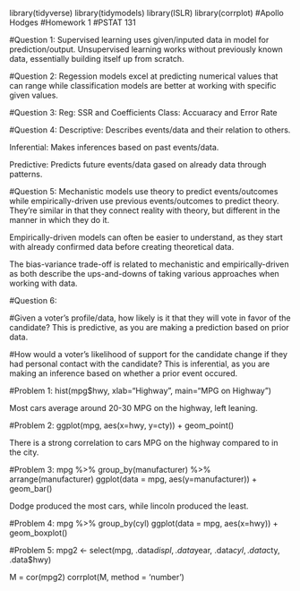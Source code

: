 library(tidyverse)
library(tidymodels)
library(ISLR)
library(corrplot)
#Apollo Hodges
#Homework 1
#PSTAT 131

#Question 1: 
Supervised learning uses given/inputed data in model for prediction/output.
Unsupervised learning works without previously known data, essentially building itself up from scratch.

#Question 2: 
Regession models excel at predicting numerical values that can range while classification models are better at working with specific given values.

#Question 3: 
Reg: SSR and Coefficients
Class: Accuaracy and Error Rate

#Question 4: 
Descriptive: Describes events/data and their relation to others.
          
Inferential: Makes inferences based on past events/data.
           
Predictive: Predicts future events/data gased on already data through patterns.

#Question 5: 
Mechanistic models use theory to predict events/outcomes while empirically-driven use previous                        events/outcomes to predict theory. They're similar in that they connect reality with theory, but                      different in the manner in which they do it.

Empirically-driven models can often be easier to understand, as they start with already confirmed data                before creating theoretical data.

The bias-variance trade-off is related to mechanistic and empirically-driven as both describe the                     ups-and-downs of taking various approaches when working with data.

#Question 6:

#Given a voter’s profile/data, how likely is it that they will vote in favor of the candidate?
This is predictive, as you are making a prediction based on prior data.

#How would a voter’s likelihood of support for the candidate change if they had personal contact with the candidate?
This is inferential, as you are making an inference based on whether a prior event occured.

#Problem 1:
hist(mpg$hwy, xlab="Highway", main="MPG on Highway")

Most cars average around 20-30 MPG on the highway, left leaning.

#Problem 2:
ggplot(mpg, aes(x=hwy, y=cty)) + geom_point()

There is a strong correlation to cars MPG on the highway compared to in the city.

#Problem 3:
mpg %>% 
  group_by(manufacturer) %>%
  arrange(manufacturer)
ggplot(data = mpg, aes(y=manufacturer)) + geom_bar()

Dodge produced the most cars, while lincoln produced the least.

#Problem 4:
mpg %>%
  group_by(cyl)
ggplot(data = mpg, aes(x=hwy)) + geom_boxplot()

#Problem 5:
mpg2 <- select(mpg, .data$displ, .data$year, .data$cyl, .data$cty, .data$hwy)

M = cor(mpg2)
corrplot(M, method = 'number')

